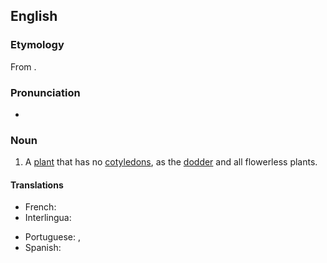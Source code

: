 ==English==

===Etymology===
From {{prefix|en|a|cotyledon|t1=not|t2=cup-shaped}}.

===Pronunciation===
* {{a|US}} {{IPA|/ˈeɪ.kɔt.l̩.iːdˌn̩/|lang=en}}

===Noun===
{{en-noun}}

# {{lb|en|botany}} A [[plant]] that has no [[cotyledon]]s, as the [[dodder]] and all flowerless plants.

====Translations====
{{trans-top|plant that has no cotyledons}}
* French: {{t+|fr|acotylédone|f}}
* Interlingua: {{t|ia|acotyledon}}
{{trans-mid}}
* Portuguese: {{t|pt|acotiledónea|f}} {{qualifier|Portugal}}, {{t|pt|acotiledônea|f}} {{qualifier|Brazil}}
* Spanish: {{t+|es|acotiledón|m}}
{{trans-bottom}}